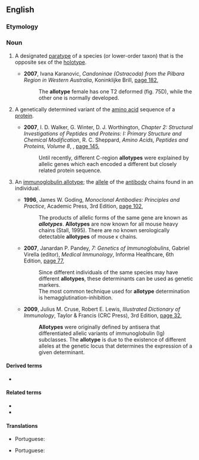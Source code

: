 ==English==
{{wikipedia}}

===Etymology===
{{confix|en|allo|type}}

===Noun===
{{en-noun}}

# {{lb|en|zoology|taxonomy}} A designated [[paratype]] of a species (or lower-order taxon) that is the opposite sex of the [[holotype]].
#* '''2007''', Ivana Karanovic, ''Candoninae (Ostracoda) from the Pilbara Region in Western Australia'', Koninklijke Brill, [https://books.google.com.au/books?id=fvTCJOtISO4C&pg=PA182&dq=%22allotype%22%7C%22allotypes%22&hl=en&sa=X&ved=0ahUKEwjBr-KoodfXAhVJzLwKHV9yCaUQ6AEIigQwWw#v=onepage&q=%22allotype%22%7C%22allotypes%22&f=false page 182],
#*: The '''allotype''' female has one T2 deformed (fig. 75D), while the other one is normally developed.
# {{lb|en|biochemistry}} A genetically determined variant of the [[amino acid]] sequence of a [[protein]].
#* '''2007''', I. D. Walker, G. Winter, D. J. Worthington, ''Chapter 2: Structural Investigations of Peptides and Proteins: I: Primary Structure and Chemical Modification'', R. C. Sheppard, ''Amino Acids, Peptides and Proteins, Volume 8'', {{w|Chemical Society|The Chemical Society}}, [https://books.google.com.au/books?id=2HAoDwAAQBAJ&pg=PA145&dq=%22allotype%22%7C%22allotypes%22&hl=en&sa=X&ved=0ahUKEwjBr-KoodfXAhVJzLwKHV9yCaUQ6AEI_gEwJQ#v=onepage&q=%22allotype%22%7C%22allotypes%22&f=false page 145],
#*: Until recently, different C-region '''allotypes''' were explained by allelic genes which each encoded a different but closely related protein sequence.
# {{lb|en|immunology}} An [[immunoglobulin allotype]]; the [[allele]] of the [[antibody]] chains found in an individual.
#* '''1996''', James W. Goding, ''Monoclonal Antibodies: Principles and Practice'', Academic Press, 3rd Edition, [https://books.google.com.au/books?id=jPk4ZY4CnQQC&pg=PA102&dq=%22allotype%22%7C%22allotypes%22&hl=en&sa=X&ved=0ahUKEwjBr-KoodfXAhVJzLwKHV9yCaUQ6AEIQzAF#v=onepage&q=%22allotype%22%7C%22allotypes%22&f=false page 102],
#*: The products of allelic forms of the same gene are known as '''''allotypes'''''. '''Allotypes''' are now known for all mouse heavy chains (Stall, 1995). There are no known serologically detectable '''allotypes''' of mouse κ chains.
#* '''2007''', Janardan P. Pandey, ''7: Genetics of Immunoglobulins'', Gabriel Virella (editor), ''Medical Immunology'', Informa Healthcare, 6th Edition, [https://books.google.com.au/books?id=mNx4CpEbHz4C&pg=PA77&dq=%22allotype%22%7C%22allotypes%22&hl=en&sa=X&ved=0ahUKEwjBr-KoodfXAhVJzLwKHV9yCaUQ6AEIMTAC#v=onepage&q=%22allotype%22%7C%22allotypes%22&f=false page 77],
#*: Since different individuals of the same species may have different '''allotypes''', these determinants can be used as genetic markers.
#*: The most common technique used for '''allotype''' determination is hemagglutination-inhibition.
#* '''2009''', Julius M. Cruse, Robert E. Lewis, ''Illustrated Dictionary of Immunology'', Taylor & Francis (CRC Press), 3rd Edition, [https://books.google.com.au/books?id=X4X8d2SmQB0C&pg=PA32&dq=%22allotype%22%7C%22allotypes%22&hl=en&sa=X&ved=0ahUKEwjBr-KoodfXAhVJzLwKHV9yCaUQ6AEINjAD#v=onepage&q=%22allotype%22%7C%22allotypes%22&f=false page 32],
#*: '''Allotypes''' were originally defined by antisera that differentiated allelic variants of immunoglobulin (Ig) subclasses. The '''allotype''' is due to the existence of different alleles at the genetic locus that determines the expression of a given determinant.

====Derived terms====
* {{l|en|immunoglobulin allotype}}

====Related terms====
* {{l|en|allele}}
* {{l|en|holotype}}

====Translations====
{{trans-top|specimen that exemplifies the opposite sex of the holotype}}
* Portuguese: {{t|pt|alótipo|m}}
{{trans-mid}}
{{trans-bottom}}

{{trans-top|the allele of the antibody chains found in an individual}}
* Portuguese: {{t|pt|alótipo|m}}
{{trans-mid}}
{{trans-bottom}}